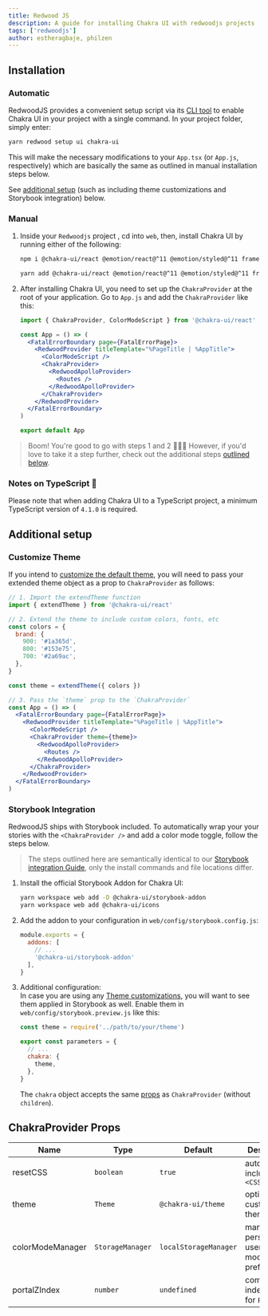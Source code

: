```yaml
---
title: Redwood JS
description: A guide for installing Chakra UI with redwoodjs projects
tags: ['redwoodjs']
author: estheragbaje, philzen
---
```


## Installation

### Automatic

RedwoodJS provides a convenient setup script via its [CLI tool](https://redwoodjs.com/docs/cli-commands#setup-ui) 
to enable Chakra UI in your project with a single command. In your project folder, simply enter:

```bash
yarn redwood setup ui chakra-ui
```

This will make the necessary modifications to your `App.tsx` (or `App.js`, respectively) 
which are basically the same as outlined in manual installation steps below.

See [additional setup](#additional-setup) (such as including 
theme customizations and Storybook integration) below.

### Manual

1. Inside your `Redwoodjs` project , cd into `web`, then, install Chakra UI by
running either of the following:

   ```bash
   npm i @chakra-ui/react @emotion/react@^11 @emotion/styled@^11 framer-motion@^6
   ```

   ```bash
   yarn add @chakra-ui/react @emotion/react@^11 @emotion/styled@^11 framer-motion@^6
   ```

2. After installing Chakra UI, you need to set up the `ChakraProvider` at the root
of your application.  Go to `App.js` and add the `ChakraProvider` like this:

   ```jsx live=false
   import { ChakraProvider, ColorModeScript } from '@chakra-ui/react'

   const App = () => (
     <FatalErrorBoundary page={FatalErrorPage}>
       <RedwoodProvider titleTemplate="%PageTitle | %AppTitle">
         <ColorModeScript />
         <ChakraProvider>
           <RedwoodApolloProvider>
             <Routes />
           </RedwoodApolloProvider>
         </ChakraProvider>
       </RedwoodProvider>
     </FatalErrorBoundary>
   )

   export default App
   ```

> Boom! You're good to go with steps 1 and 2 🚀🚀🚀 However, if you'd love to
> take it a step further, check out the additional steps [outlined below](#additional-setup).

### Notes on TypeScript 🚨

Please note that when adding Chakra UI to a TypeScript project, a minimum
TypeScript version of `4.1.0` is required.

## Additional setup

### Customize Theme

If you intend to [customize the default theme](/docs/styled-system/theming/customize-theme), 
you will need to pass your extended theme object as a prop 
to `ChakraProvider` as follows:

```jsx live=false
// 1. Import the extendTheme function
import { extendTheme } from '@chakra-ui/react'

// 2. Extend the theme to include custom colors, fonts, etc
const colors = {
  brand: {
    900: '#1a365d',
    800: '#153e75',
    700: '#2a69ac',
  },
}

const theme = extendTheme({ colors })

// 3. Pass the `theme` prop to the `ChakraProvider`
const App = () => (
  <FatalErrorBoundary page={FatalErrorPage}>
    <RedwoodProvider titleTemplate="%PageTitle | %AppTitle">
      <ColorModeScript />
      <ChakraProvider theme={theme}>
        <RedwoodApolloProvider>
          <Routes />
        </RedwoodApolloProvider>
      </ChakraProvider>
    </RedwoodProvider>
  </FatalErrorBoundary>
)
```

### Storybook Integration

RedwoodJS ships with Storybook included. To automatically wrap your 
your stories with the `<ChakraProvider />` and add a color mode toggle, follow 
the steps below.

> The steps outlined here are semantically identical to 
our [Storybook integration Guide](/guides/integrations/with-storybook), 
only the install commands and file locations differ.

1. Install the official Storybook Addon for Chakra UI:
   ```bash
   yarn workspace web add -D @chakra-ui/storybook-addon
   yarn workspace web add @chakra-ui/icons
   ```
   
2. Add the addon to your configuration in `web/config/storybook.config.js`:
   ```jsx live=false
   module.exports = {
     addons: [
       // ...
       '@chakra-ui/storybook-addon'
     ],
   }
   ```

3. Additional configuration:  
   In case you are using any [Theme customizations](/docs/styled-system/theming/customize-theme),
you will want to see them applied in Storybook as well. 
Enable them in `web/config/storybook.preview.js` like this:

   ```jsx live=false
   const theme = require('../path/to/your/theme')

   export const parameters = {
     // ...
     chakra: {
       theme,
     },
   }
   ```

   The `chakra` object accepts the same [props](#chakraprovider-props) as `ChakraProvider` (without `children`).

## ChakraProvider Props

| Name             | Type             | Default               | Description                                         |
| ---------------- | ---------------- | --------------------- | --------------------------------------------------- |
| resetCSS         | `boolean`        | `true`                | automatically includes `<CSSReset />`               |
| theme            | `Theme`          | `@chakra-ui/theme`    | optional custom theme                               |
| colorModeManager | `StorageManager` | `localStorageManager` | manager to persist a users color mode preference in |
| portalZIndex     | `number`         | `undefined`           | common z-index to use for `Portal`                  |
